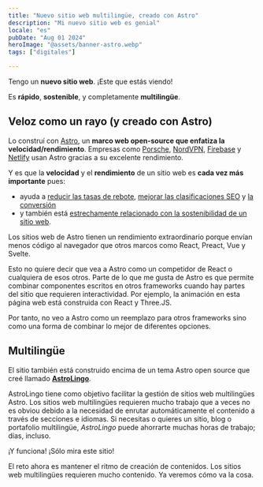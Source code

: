 ```yaml
---
title: "Nuevo sitio web multilingüe, creado con Astro"
description: "Mi nuevo sitio web es genial"
locale: "es"
pubDate: "Aug 01 2024"
heroImage: "@assets/banner-astro.webp"
tags: ["digitales"]

---
```


Tengo un **nuevo sitio web**. ¡Este que estás viendo!

Es **rápido**, **sostenible**, y completamente **multilingüe**.

## Veloz como un rayo (y creado con Astro)
Lo construí con [Astro](https://astro.build/), un **marco web open-source que enfatiza la velocidad/rendimiento**. Empresas como [Porsche](https://www.porsche.com/), [NordVPN](https://nordvpn.org/), [Firebase](https://firebase.blog/) y [Netlify](https://www.netlify.com/) usan Astro gracias a su excelente rendimiento.

Y es que la **velocidad** y el **rendimiento** de un sitio web es **cada vez más importante** pues:
- ayuda a [reducir las tasas de rebote](https://www.cloudflare.com/learning/performance/why-site-speed-matters/), [mejorar las clasificaciones SEO](https://www.edgeoftheweb.co.uk/blog/importance-of-page-speed) y [la conversión](https://developer.mozilla.org/en-US/docs/Learn/Performance/why_web_performance)
- y también está [estrechamente relacionado con la sostenibilidad de un sitio web](https://www.reffine.com/en/blog/Page-load-speed-vs-sustainability-correlation-between-them).

Los sitios web de Astro tienen un rendimiento extraordinario porque envían menos código al navegador que otros marcos como React, Preact, Vue y Svelte.

Esto no quiere decir que vea a Astro como un competidor de React o cualquiera de esos otros. Parte de lo que me gusta de Astro es que permite combinar componentes escritos en otros frameworks cuando hay partes del sitio que requieren interactividad. Por ejemplo, la animación en esta página web está construida con React y Three.JS.

Por tanto, no veo a Astro como un reemplazo para otros frameworks sino como una forma de combinar lo mejor de diferentes opciones.

## Multilingüe

El sitio también está construido encima de un tema Astro open source que creé llamado [**AstroLingo**](https://github.com/jbolns/astrolingo).

AstroLingo tiene como objetivo facilitar la gestión de sitios web multilingües Astro. Los sitios web multilingües requieren mucho trabajo que a veces no es obviou debido a la necesidad de enrutar automáticamente el contenido a través de secciones e idiomas. Si necesitas o quieres un sitio, blog o portafolio multilingüe, *AstroLingo* puede ahorrarte muchas horas de trabajo; días, incluso.

¡Y funciona! ¡Sólo mira este sitio!

El reto ahora es mantener el ritmo de creación de contenidos. Los sitios web multilingües requieren mucho contenido. Ya veremos cómo va la cosa.